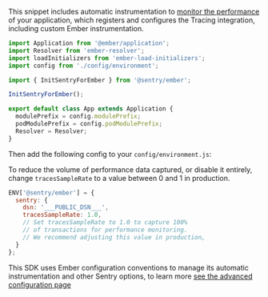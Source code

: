 
This snippet includes automatic instrumentation to [monitor the performance](/./advanced-configuration/) of your application, which registers and configures the Tracing integration, including custom Ember instrumentation.

```javascript
import Application from '@ember/application';
import Resolver from 'ember-resolver';
import loadInitializers from 'ember-load-initializers';
import config from './config/environment';

import { InitSentryForEmber } from '@sentry/ember';

InitSentryForEmber();

export default class App extends Application {
  modulePrefix = config.modulePrefix;
  podModulePrefix = config.podModulePrefix;
  Resolver = Resolver;
}
```

Then add the following config to your `config/environment.js`:

<Note>
<markdown>

To reduce the volume of performance data captured, or disable it entirely, change `tracesSampleRate` to a value between 0 and 1 in production.

</markdown>
</Note>

```javascript
ENV['@sentry/ember'] = {
  sentry: {
    dsn: '___PUBLIC_DSN___',
    tracesSampleRate: 1.0,
    // Set tracesSampleRate to 1.0 to capture 100%
    // of transactions for performance monitoring.
    // We recommend adjusting this value in production,
  }
};
```

This SDK uses Ember configuration conventions to manage its automatic instrumentation and other Sentry options, to learn more [see the advanced configuration page](./advanced-configuration/)
